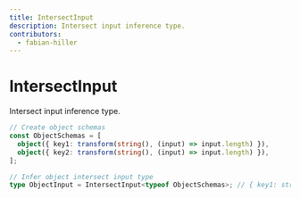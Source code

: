 ```yaml
---
title: IntersectInput
description: Intersect input inference type.
contributors:
  - fabian-hiller
---
```


# IntersectInput

Intersect input inference type.

```ts
// Create object schemas
const ObjectSchemas = [
  object({ key1: transform(string(), (input) => input.length) }),
  object({ key2: transform(string(), (input) => input.length) }),
];

// Infer object intersect input type
type ObjectInput = IntersectInput<typeof ObjectSchemas>; // { key1: string } & { key2: string }
```
